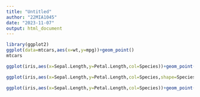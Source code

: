 ```yaml
---
title: "Untitled"
author: "22MIA1045"
date: "2023-11-07"
output: html_document
---
```

```r
library(ggplot2)
ggplot(data=mtcars,aes(x=wt,y=mpg))+geom_point()
mtcars
```
```r
ggplot(iris,aes(x=Sepal.Length,y=Petal.Length,col=Species))+geom_point()
```
```r
ggplot(iris,aes(x=Sepal.Length,y=Petal.Length,col=Species,shape=Species))+geom_point()
```
```r
ggplot(iris,aes(x=Sepal.Length,y=Petal.Length,col=Species))+geom_point()+geom_smooth()
```
